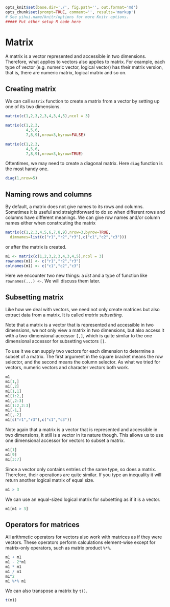 ```r
opts_knit$set(base.dir='./', fig.path='', out.format='md')
opts_chunk$set(prompt=TRUE, comment='', results='markup')
# See yihui.name/knitr/options for more Knitr options.
##### Put other setup R code here

```

# Matrix

A matrix is a vector represented and accessible in two dimensions. Therefore, what applies to vectors also applies to matrix. For example, each type of vector (e.g. numeric vector, logical vector) has their matrix version, that is, there are numeric matrix, logical matrix and so on.

## Creating matrix

We can call `matrix` function to create a matrix from a vector by setting up one of its two dimensions.

```r
matrix(c(1,2,3,2,3,4,3,4,5),ncol = 3)

matrix(c(1,2,3,
         4,5,6,
         7,8,9),nrow=3,byrow=FALSE)

matrix(c(1,2,3,
         4,5,6,
         7,8,9),nrow=3,byrow=TRUE)
```

Oftentimes, we may need to create a diagonal matrix. Here `diag` function is the most handy one.

```r
diag(1,nrow=5)
```


## Naming rows and columns

By default, a matrix does not give names to its rows and columns. Sometimes it is useful and straightforward to do so when different rows and columns have different meanings. We can give row names and/or column names either when constrcuting the matrix

```r
matrix(c(1,2,3,4,5,6,7,8,9),nrow=3,byrow=TRUE,
  dimnames=list(c("r1","r2","r3"),c("c1","c2","c3")))
```

or after the matrix is created.

```r
m1 <- matrix(c(1,2,3,2,3,4,3,4,5),ncol = 3)
rownames(m1) <- c("r1","r2","r3")
colnames(m1) <- c("c1","c2","c3")
```

Here we encounter two new things: a *list* and a type of function like `rownames(...) <-`. We will discuss them later.

## Subsetting matrix

Like how we deal with vectors, we need not only create matrices but also extract data from a matrix. It is called *matrix subsetting*. 

Note that a matrix is a vector that is represented and accessible in two dimensions, we not only view a matrix in two dimensions, but also access it with a two-dimensional accessor `[,]`, which is quite similar to the one dimensional accessor for subsetting vectors `[]`.

To use it we can supply two vectors for each dimension to determine a subset of a matrix. The first argument in the square bracket means the row selector, and the second means the column selector. As what we tried for vectors, numeric vectors and character vectors both work.

```r
m1
m1[1,]
m1[,2]
m1[1,1]
m1[1:2,]
m1[,2:3]
m1[1:2,2:3]
m1[-1,]
m1[,-2]
m1[c("r1","r3"),c("c1","c3")]
```

Note again that a matrix is a vector that is represented and accessible in two dimensions, it still is a vector in its nature though. This allows us to use one dimensional accessor for vectors to subset a matrix.

```r
m1[1]
m1[9]
m1[3:7]
```

Since a vector only contains entries of the same type, so does a matrix. Therefore, their operations are quite similar. If you type an inequality it will return another logical matrix of equal size.

```r
m1 > 3
```

We can use an equal-sized logical matrix for subsetting as if it is a vector.

```r
m1[m1 > 3]
```

## Operators for matrices

All arithmetic operators for vectors also work with matrices as if they were vectors. These operators perform calculations element-wise except for matrix-only operators, such as matrix product `%*%`.

```r
m1 + m1
m1 - 2*m1
m1 * m1
m1 / m1
m1^2
m1 %*% m1
```

We can also transpose a matrix by `t()`.

```r
t(m1)
```
